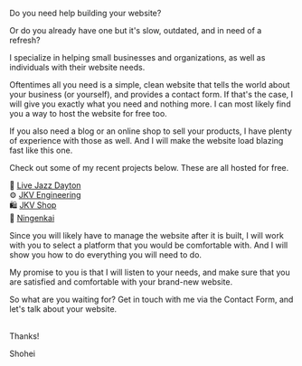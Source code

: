 
<PageTitle title="Work With Me"/>

Do you need help building your website?

Or do you already have one but it's slow, outdated, and in need of a refresh?

I specialize in helping small businesses and organizations, as well as individuals with their website needs. 

Oftentimes all you need is a simple, clean website that tells the world about your business (or yourself), and provides a contact form. If that's the case, I will give you exactly what you need and nothing more. I can most likely find you a way to host the website for free too.

If you also need a blog or an online shop to sell your products, I have plenty of experience with those as well. And I will make the website load blazing fast like this one.

Check out some of my recent projects below. These are all hosted for free.

🎷 <a href="https://livejazzdayton.com" target="_blank">Live Jazz Dayton</a>    
⚙️ <a href="https://jkvengineering.com" target="_blank">JKV Engineering</a>    
🛍️ <a href="https://shop.jkvengineering.com" target="_blank">JKV Shop</a>    
🍎 <a href="https://ningenkai.org" target="_blank">Ningenkai</a>

Since you will likely have to manage the website after it is built, I will work with you to select a platform that you would be comfortable with. And I will show you how to do everything you will need to do. 

My promise to you is that I will listen to your needs, and make sure that you are satisfied and comfortable with your brand-new website. 

So what are you waiting for? Get in touch with me via the <Link to="/contact">Contact Form</Link>, and let's talk about your website.

<br/>
Thanks!

Shohei